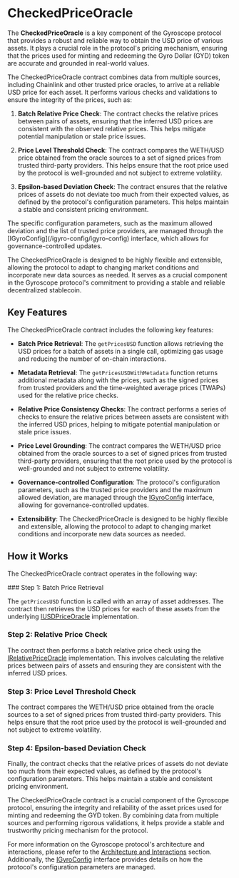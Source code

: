
# CheckedPriceOracle

The **CheckedPriceOracle** is a key component of the Gyroscope protocol that provides a robust and reliable way to obtain the USD price of various assets. It plays a crucial role in the protocol's pricing mechanism, ensuring that the prices used for minting and redeeming the Gyro Dollar (GYD) token are accurate and grounded in real-world values.

The CheckedPriceOracle contract combines data from multiple sources, including Chainlink and other trusted price oracles, to arrive at a reliable USD price for each asset. It performs various checks and validations to ensure the integrity of the prices, such as:

1. **Batch Relative Price Check**: The contract checks the relative prices between pairs of assets, ensuring that the inferred USD prices are consistent with the observed relative prices. This helps mitigate potential manipulation or stale price issues.

2. **Price Level Threshold Check**: The contract compares the WETH/USD price obtained from the oracle sources to a set of signed prices from trusted third-party providers. This helps ensure that the root price used by the protocol is well-grounded and not subject to extreme volatility.

3. **Epsilon-based Deviation Check**: The contract ensures that the relative prices of assets do not deviate too much from their expected values, as defined by the protocol's configuration parameters. This helps maintain a stable and consistent pricing environment.

<Callout type="info">
The specific configuration parameters, such as the maximum allowed deviation and the list of trusted price providers, are managed through the [IGyroConfig](/igyro-config/igyro-config) interface, which allows for governance-controlled updates.
</Callout>

The CheckedPriceOracle is designed to be highly flexible and extensible, allowing the protocol to adapt to changing market conditions and incorporate new data sources as needed. It serves as a crucial component in the Gyroscope protocol's commitment to providing a stable and reliable decentralized stablecoin.

## Key Features

The CheckedPriceOracle contract includes the following key features:

- **Batch Price Retrieval**: The `getPricesUSD` function allows retrieving the USD prices for a batch of assets in a single call, optimizing gas usage and reducing the number of on-chain interactions.

- **Metadata Retrieval**: The `getPricesUSDWithMetadata` function returns additional metadata along with the prices, such as the signed prices from trusted providers and the time-weighted average prices (TWAPs) used for the relative price checks.

- **Relative Price Consistency Checks**: The contract performs a series of checks to ensure the relative prices between assets are consistent with the inferred USD prices, helping to mitigate potential manipulation or stale price issues.

- **Price Level Grounding**: The contract compares the WETH/USD price obtained from the oracle sources to a set of signed prices from trusted third-party providers, ensuring that the root price used by the protocol is well-grounded and not subject to extreme volatility.

- **Governance-controlled Configuration**: The protocol's configuration parameters, such as the trusted price providers and the maximum allowed deviation, are managed through the [IGyroConfig](/igyro-config/igyro-config) interface, allowing for governance-controlled updates.

- **Extensibility**: The CheckedPriceOracle is designed to be highly flexible and extensible, allowing the protocol to adapt to changing market conditions and incorporate new data sources as needed.

## How it Works

The CheckedPriceOracle contract operates in the following way:

<Steps>
### Step 1: Batch Price Retrieval

The `getPricesUSD` function is called with an array of asset addresses. The contract then retrieves the USD prices for each of these assets from the underlying [IUSDPriceOracle](/iusd-price-oracle/iusd-price-oracle) implementation.

### Step 2: Relative Price Check

The contract then performs a batch relative price check using the [IRelativePriceOracle](/irelative-price-oracle/irelative-price-oracle) implementation. This involves calculating the relative prices between pairs of assets and ensuring they are consistent with the inferred USD prices.

### Step 3: Price Level Threshold Check

The contract compares the WETH/USD price obtained from the oracle sources to a set of signed prices from trusted third-party providers. This helps ensure that the root price used by the protocol is well-grounded and not subject to extreme volatility.

### Step 4: Epsilon-based Deviation Check

Finally, the contract checks that the relative prices of assets do not deviate too much from their expected values, as defined by the protocol's configuration parameters. This helps maintain a stable and consistent pricing environment.
</Steps>

The CheckedPriceOracle contract is a crucial component of the Gyroscope protocol, ensuring the integrity and reliability of the asset prices used for minting and redeeming the GYD token. By combining data from multiple sources and performing rigorous validations, it helps provide a stable and trustworthy pricing mechanism for the protocol.

For more information on the Gyroscope protocol's architecture and interactions, please refer to the [Architecture and Interactions](/architecture-interactions/high-level-architecture) section. Additionally, the [IGyroConfig](/igyro-config/igyro-config) interface provides details on how the protocol's configuration parameters are managed.